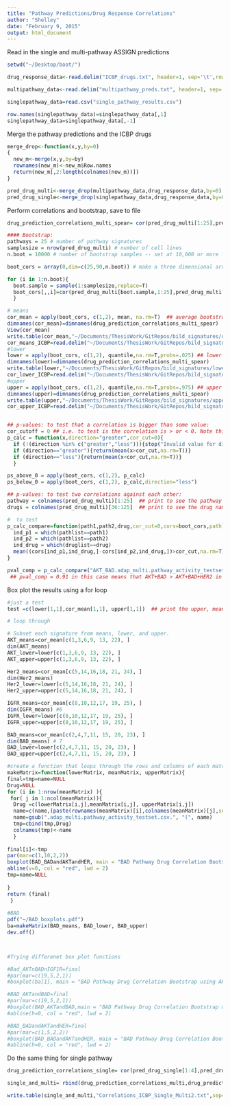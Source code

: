 ---
title: "Pathway Predictions/Drug Response Correlations"
author: "Shelley"
date: "February 9, 2015"
output: html_document
---

Read in the single and multi-pathway ASSIGN predictions
```{r}
setwd("~/Desktop/boot/")

drug_response_data<-read.delim("ICBP_drugs.txt", header=1, sep='\t',row.names=1)

multipathway_data<-read.delim("multipathway_preds.txt", header=1, sep='\t',row.names=1) 

singlepathway_data=read.csv("single_pathway_results.csv") 

row.names(singlepathway_data)=singlepathway_data[,1]
singlepathway_data=singlepathway_data[,-1]
```

Merge the pathway predictions and the ICBP drugs
```{r}

merge_drop<-function(x,y,by=0)
{
  new_m<-merge(x,y,by=by)
  rownames(new_m)<-new_m$Row.names
  return(new_m[,2:length(colnames(new_m))])
}

pred_drug_multi<-merge_drop(multipathway_data,drug_response_data,by=0)
pred_drug_single<-merge_drop(singlepathway_data,drug_response_data,by=0)

```

Perform correlations and bootstrap, save to file
```{r}
drug_prediction_correlations_multi_spear= cor(pred_drug_multi[1:25],pred_drug_multi[36:125],use="na.or.complete", method="spearman")

#### Bootstrap:
pathways = 25 # number of pathway signatures
samplesize = nrow(pred_drug_multi) # number of cell lines
n.boot = 10000 # number of bootstrap samples -- set at 10,000 or more for your final run

boot_cors = array(0,dim=c(25,90,n.boot)) # make a three dimensional array to store the bootstrap results

for (i in 1:n.boot){
  boot.sample = sample(1:samplesize,replace=T)
  boot_cors[,,i]=cor(pred_drug_multi[boot.sample,1:25],pred_drug_multi[boot.sample,36:125],use="na.or.complete")
  }

# means
cor_mean = apply(boot_cors, c(1,2), mean, na.rm=T)  ## average bootstrap cors. Should be similar to the non-boot values
dimnames(cor_mean)=dimnames(drug_prediction_correlations_multi_spear)
View(cor_mean)
write.table(cor_mean,"~/Documents/ThesisWork/GitRepos/bild_signatures/cor_mean.txt",sep='\t', col.names = NA,quote=F)
cor_means_ICBP=read.delim("~/Documents/ThesisWork/GitRepos/bild_signatures/cor_mean.txt", header=1, sep='\t',row.names=1)
#lower
lower = apply(boot_cors, c(1,2), quantile,na.rm=T,probs=.025) ## lower 95% CI
dimnames(lower)=dimnames(drug_prediction_correlations_multi_spear)
write.table(lower,"~/Documents/ThesisWork/GitRepos/bild_signatures/lower.txt",sep='\t', col.names = NA,quote=F)
cor_lower_ICBP=read.delim("~/Documents/ThesisWork/GitRepos/bild_signatures/lower.txt", header=1, sep='\t',row.names=1)
#upper
upper = apply(boot_cors, c(1,2), quantile,na.rm=T,probs=.975) ## upper 95% CI
dimnames(upper)=dimnames(drug_prediction_correlations_multi_spear)
write.table(upper,"~/Documents/ThesisWork/GitRepos/bild_signatures/upper.txt",sep='\t', col.names = NA,quote=F)
cor_upper_ICBP=read.delim("~/Documents/ThesisWork/GitRepos/bild_signatures/upper.txt", header=1, sep='\t',row.names=1)


## p-values: to test that a correlation is bigger than some value:
cor_cutoff = 0 ## i.e. to test is the correlation is > or < 0. Note this can be anything, i.e. .1, .5, etc
p_calc = function(x,direction="greater",cor_cut=0){
  if (!(direction %in% c("greater","less"))){stop("Invalid value for direction")}
  if (direction=="greater"){return(mean(x>cor_cut,na.rm=T))}
  if (direction=="less"){return(mean(x<cor_cut,na.rm=T))}
  }

ps_above_0 = apply(boot_cors, c(1,2), p_calc)
ps_below_0 = apply(boot_cors, c(1,2), p_calc,direction="less")

## p-values: to test two correlations against each other:
pathway = colnames(pred_drug_multi)[1:25]  ## print to see the pathway names
drugs = colnames(pred_drug_multi)[36:125]  ## print to see the drug names

#  to test 
p_calc_compare=function(path1,path2,drug,cor_cut=0,cors=boot_cors,pathlist=pathway,druglist=drugs){
  ind_p1 = which(pathlist==path1)
  ind_p2 = which(pathlist==path2)
  ind_drug = which(druglist==drug)
  mean((cors[ind_p1,ind_drug,]-cors[ind_p2,ind_drug,])>cor_cut,na.rm=T)
}

pval_comp = p_calc_compare("AKT_BAD.adap_multi.pathway_activity_testset.csv.akt","AKT_BAD_HER2.adap_multi.pathway_activity_testset.csv.akt","Sigma.AKT1.2.inhibitor")
 ## pval_comp = 0.91 in this case means that AKT+BAD > AKT+BAD+HER2 in 91% of the bootstrap correlations. Thus the p-value for testing Ha: AKT+BAD > AKT+BAD+HER2 is 0.09


```

Box plot the results using a for loop 
```{r}

#just a test
test =c(lower[1,1],cor_mean[1,1], upper[1,1])  ## print the upper, mean, lower for first pathway and first drug

# loop through

# Subset each signature from means, lower, and upper. 
AKT_means=cor_mean[c(1,3,6,9, 13, 22), ]
dim(AKT_means)
AKT_lower=lower[c(1,3,6,9, 13, 22), ]
AKT_upper=upper[c(1,3,6,9, 13, 22), ]

Her2_means=cor_mean[c(5,14,16,18, 21, 24), ]
dim(Her2_means)
Her2_lower=lower[c(5,14,16,18, 21, 24), ]
Her2_upper=upper[c(5,14,16,18, 21, 24), ]

IGFR_means=cor_mean[c(8,10,12,17, 19, 25), ]
dim(IGFR_means) #6
IGFR_lower=lower[c(8,10,12,17, 19, 25), ]
IGFR_upper=upper[c(8,10,12,17, 19, 25), ]

BAD_means=cor_mean[c(2,4,7,11, 15, 20, 23), ]
dim(BAD_means) # 7
BAD_lower=lower[c(2,4,7,11, 15, 20, 23), ]
BAD_upper=upper[c(2,4,7,11, 15, 20, 23), ]

#create a function that loops through the rows and columns of each matrix and boxplots each pathway/sdrug combination
makeMatrix=function(lowerMatrix, meanMatrix, upperMatrix){
final=tmp=name=NULL
Drug=NULL
for (i in 1:nrow(meanMatrix) ){
 for( j in 1:ncol(meanMatrix)){
  Drug =c(lowerMatrix[i,j],meanMatrix[i,j], upperMatrix[i,j])
  name=c(name,(paste(rownames(meanMatrix)[i],colnames(meanMatrix)[j],sep=')')))
  name=gsub(".adap_multi.pathway_activity_testset.csv.", "(", name)
  tmp=cbind(tmp,Drug)
  colnames(tmp)<-name
  }
 
final[i]<-tmp
par(mar=c(1,10,2,2))
boxplot(BAD_BADandAKTandHER, main = "BAD Pathway Drug Correlation Bootstrap", col = 3, las=2, horizontal = TRUE, cex.axis=0.7, boxwex=1, xlab= "Spearnman Correlation")
abline(v=0, col = "red", lwd = 2)
tmp=name=NULL
 
}
return (final)
 }
 
#BAD
pdf("~/BAD_boxplots.pdf")
ba=makeMatrix(BAD_means, BAD_lower, BAD_upper)
dev.off()



#Trying differenet box plot functions

#Bad_AKTnBADnIGF1R=final
#par(mar=c(19,5,2,1))
#boxplot(ba[1], main = "BAD Pathway Drug Correlation Bootstrap using AKT/BAD/IGF1R", col= ifelse(Bad_AKTnBADnIGF1R <= 0, "red", ifelse(Bad_AKTnBADnIGF1R >=0,"blue", "black")), las=2, cex.axis=0.7, boxwex=.7, ylab= "Spearnman Correlation")

#BAD_AKTandBAD=final
#par(mar=c(19,5,2,1))
#boxplot(BAD_AKTandBAD,main = "BAD Pathway Drug Correlation Bootstrap using AKT and BAD", col = 3, las=2, cex.axis=0.7, boxwex=.5, ylab= "Spearnman Correlation")
#abline(h=0, col = "red", lwd = 2)

#BAD_BADandAKTandHER=final
#par(mar=c(1,5,2,2))
#boxplot(BAD_BADandAKTandHER, main = "BAD Pathway Drug Correlation Bootstrap using AKT and and BAD and HER2 and BAD", col = 3, las=2, horizontal = TRUE, cex.axis=0.7, boxwex=1, ylab= "Spearnman Correlation")
#abline(h=0, col = "red", lwd = 2)
```

Do the same thing for single pathway
```{r}
drug_prediction_correlations_single= cor(pred_drug_single[1:4],pred_drug_single[15:104],use="na.or.complete")

single_and_multi= rbind(drug_prediction_correlations_multi,drug_prediction_correlations_single)

write.table(single_and_multi,"Correlations_ICBP_Single_Multi2.txt",sep='\t', col.names = NA,quote=F)
```

